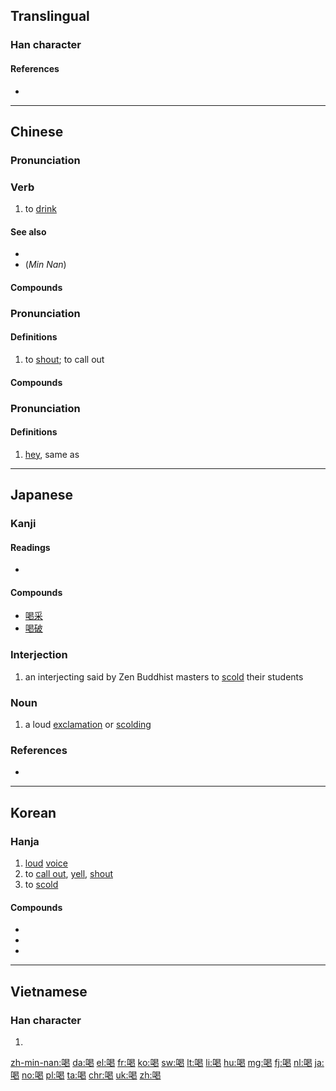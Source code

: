 ==Translingual==
{{stroke order}}

===Han character===
{{Han char|rn=30|rad=口|as=09|sn=12|four=66027|canj=RAPV|ids=⿰口曷}}

====References====
* {{Han ref|kx=0199.110|dkj=03960|dj=0421.030|hdz=10653.130|uh=559D|ud=21917|bh=B3DC|bd=46044}}

----

==Chinese==
{{zh-forms}}

===Pronunciation===
{{zh-pron
|m=hē
|c=hot3
|h=pfs=hot
|mn=hat/hoah
|w=4heq
|ma=y
|mc=y
|oc=y
|cat=v
}}

===Verb===
{{zh-verb}}

# to [[drink]]

====See also====
* {{zh-l|飲}}
* (''Min Nan'') {{zh-l|啉}}

====Compounds====
{{der5
|{{zh-l|喝了蜜}}
|{{zh-l|喝悶酒}}
|{{zh-l|喝墨水}}
|{{zh-l|喝西北風}}
|{{zh-l|喝醉}}
}}

===Pronunciation===
{{zh-pron
|m=hè
|c=hot3
|h=pfs=hot
|mn=hat/hoah
|w=4heq
|mc=y
|oc=y
|cat=v
}}

====Definitions====
{{rfc-header|Definitions|lang=zh}}
{{zh-hanzi}}

# to [[shout]]; to call out

====Compounds====
{{der5
|{{zh-l|喝彩}}
|{{zh-l|喝采}}
|{{zh-l|喝斥}}
|{{zh-l|喝倒彩}}
|{{zh-l|喝道}}
|{{zh-l|喝令}}
|{{zh-l|喝六呼幺}}
|{{zh-l|喝問}}
}}

===Pronunciation===
{{zh-pron
|m=hē
|cat=interj
}}

====Definitions====
{{zh-interj}}

# [[hey]], same as {{zh-l|嗬}}

{{zh-cat|Beginning}}

----

==Japanese==

===Kanji===
{{ja-kanji|grade=c|rs=口09}}

====Readings====
* {{ja-readings|goon=[[かち]] (kachi)|kanon=[[かつ]] (katsu)|kun=[[しかる]] (shikaru)}}

====Compounds====
* [[喝采]]
* [[喝破]]

===Interjection===
{{ja-pos|かつ|interjection}}

# {{cx|Buddhism|lang=ja|sort=かつ}} an interjecting said by Zen Buddhist masters to [[scold]] their students

===Noun===
{{ja-noun|かつ}}

# a loud [[exclamation]] or [[scolding]]

===References===
* {{R:Kojien}}

----

==Korean==

===Hanja===
{{ko-hanja|hangeul=[[갈]], [[애]]|mr=kal, ae}}

# [[loud]] [[voice]]
# to [[call out]], [[yell]], [[shout]]
# to [[scold]]

====Compounds====
* {{term|喝采||tr=[[갈채]], galchae|applause|lang=ko}}
* {{term|喝取||tr=[[갈취]], galchwi|blackmailing|lang=ko}}
* {{term|喝破||tr=[[갈파]], galpa|proclamation|lang=ko}}

----

==Vietnamese==

===Han character===
{{vi-hantu|[[hát]], [[ạc]], [[hét]], [[hết]], [[hít]], [[ặc]], [[kệ]]|rs=口09}}

# {{defn|lang=vi|sort=口09}}

[[zh-min-nan:喝]]
[[da:喝]]
[[el:喝]]
[[fr:喝]]
[[ko:喝]]
[[sw:喝]]
[[lt:喝]]
[[li:喝]]
[[hu:喝]]
[[mg:喝]]
[[fj:喝]]
[[nl:喝]]
[[ja:喝]]
[[no:喝]]
[[pl:喝]]
[[ta:喝]]
[[chr:喝]]
[[uk:喝]]
[[zh:喝]]